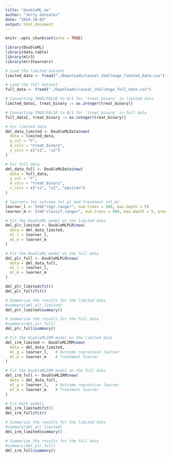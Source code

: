 ```yaml
---
title: "doubleML_ex"
author: "Jerry Gonzalez"
date: "2024-10-03"
output: html_document
---
```


```r
knitr::opts_chunk$set(echo = TRUE)
```



```r
library(DoubleML)
library(data.table)
library(mlr3)
library(mlr3learners)
```

```r
# Load the limited dataset
limited_data <- fread("./Downloads/causal_challenge_limited_data.csv")

# Load the full dataset
full_data <- fread("./Downloads/causal_challenge_full_data.csv")
```

```r
# Converting TRUE/FALSE to 0/1 for 'treat_binary' in limited data
limited_data[, treat_binary := as.integer(treat_binary)]

# Converting TRUE/FALSE to 0/1 for 'treat_binary' in full data
full_data[, treat_binary := as.integer(treat_binary)]

# For limited data
dml_data_limited <- DoubleMLData$new(
  data = limited_data, 
  y_col = "Y", 
  d_cols = "treat_binary", 
  x_cols = c("x1", "x2")
)

# For full data
dml_data_full <- DoubleMLData$new(
  data = full_data, 
  y_col = "Y", 
  d_cols = "treat_binary", 
  x_cols = c("x1", "x2", "epsilon")
)
```

```r
# learners for outcome (ml_g) and treatment (ml_m)
learner_l <- lrn("regr.ranger", num.trees = 500, max.depth = 5)
learner_m <- lrn("classif.ranger", num.trees = 500, max.depth = 5, predict_type = "prob")
```

```r
# Fit the DoubleML model on the limited data
dml_plr_limited <- DoubleMLPLR$new(
  data = dml_data_limited, 
  ml_l = learner_l, 
  ml_m = learner_m
)

# Fit the DoubleML model on the full data
dml_plr_full <- DoubleMLPLR$new(
  data = dml_data_full, 
  ml_l = learner_l, 
  ml_m = learner_m
)

dml_plr_limited$fit()
dml_plr_full$fit()

```

```r
# Summarize the results for the limited data
#summary(dml_plr_limited)
dml_plr_limited$summary()

# Summarize the results for the full data
#summary(dml_plr_full)
dml_plr_full$summary()

```

```r
# Fit the DoubleMLIRM model on the limited data
dml_irm_limited <- DoubleMLIRM$new(
  data = dml_data_limited, 
  ml_g = learner_l,   # Outcome regression learner
  ml_m = learner_m    # Treatment learner
)

# Fit the DoubleMLIRM model on the full data
dml_irm_full <- DoubleMLIRM$new(
  data = dml_data_full, 
  ml_g = learner_l,   # Outcome regression learner
  ml_m = learner_m    # Treatment learner
)

# Fit both models
dml_irm_limited$fit()
dml_irm_full$fit()
```


```r
# Summarize the results for the limited data
#summary(dml_plr_limited)
dml_irm_limited$summary()

# Summarize the results for the full data
#summary(dml_plr_full)
dml_irm_full$summary()
```

